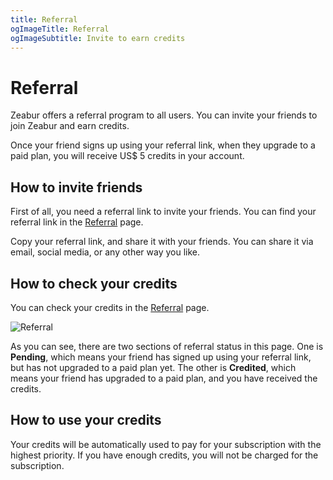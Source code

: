```yaml
---
title: Referral
ogImageTitle: Referral
ogImageSubtitle: Invite to earn credits
---
```


# Referral

Zeabur offers a referral program to all users. You can invite your friends to join Zeabur and earn credits.

Once your friend signs up using your referral link, when they upgrade to a paid plan, you will receive US$ 5 credits in your account.

## How to invite friends

First of all, you need a referral link to invite your friends. You can find your referral link in the [Referral](https://dash.zeabur.com/account/referral) page.

Copy your referral link, and share it with your friends. You can share it via email, social media, or any other way you like.

## How to check your credits

You can check your credits in the [Referral](https://dash.zeabur.com/account/referral) page.

![Referral](/referral/referral.png)

As you can see, there are two sections of referral status in this page. One is **Pending**, which means your friend has signed up using your referral link, but has not upgraded to a paid plan yet. The other is **Credited**, which means your friend has upgraded to a paid plan, and you have received the credits.

## How to use your credits

Your credits will be automatically used to pay for your subscription with the highest priority. If you have enough credits, you will not be charged for the subscription.
